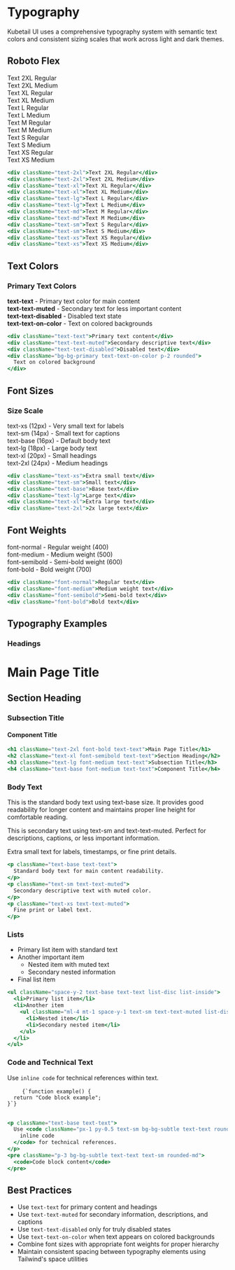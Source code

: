
<Meta title="Typography" />

# Typography

Kubetail UI uses a comprehensive typography system with semantic text colors and consistent sizing scales that work across light and dark themes.

## Roboto Flex

<div className="space-y-4 p-4">
  <div className="text-2xl">Text 2XL Regular</div>
  <div className="text-2xl">Text 2XL Medium</div>
  <div className="text-xl">Text XL Regular</div>
  <div className="text-xl">Text XL Medium</div>
  <div className="text-lg">Text L Regular</div>
  <div className="text-lg">Text L Medium</div>
  <div className="text-md">Text M Regular</div>
  <div className="text-md">Text M Medium</div>
  <div className="text-sm">Text S Regular</div>
  <div className="text-sm">Text S Medium</div>
  <div className="text-xs">Text XS Regular</div>
  <div className="text-xs">Text XS Medium</div>
</div>

```jsx
<div className="text-2xl">Text 2XL Regular</div>
<div className="text-2xl">Text 2XL Medium</div>
<div className="text-xl">Text XL Regular</div>
<div className="text-xl">Text XL Medium</div>
<div className="text-lg">Text L Regular</div>
<div className="text-lg">Text L Medium</div>
<div className="text-md">Text M Regular</div>
<div className="text-md">Text M Medium</div>
<div className="text-sm">Text S Regular</div>
<div className="text-sm">Text S Medium</div>
<div className="text-xs">Text XS Regular</div>
<div className="text-xs">Text XS Medium</div>
```

## Text Colors

### Primary Text Colors

<div className="space-y-4 p-4 border rounded-lg">
  <div className="text-text">
    <strong>text-text</strong> - Primary text color for main content
  </div>
  <div className="text-text-muted">
    <strong>text-text-muted</strong> - Secondary text for less important content
  </div>
  <div className="text-text-disabled">
    <strong>text-text-disabled</strong> - Disabled text state
  </div>
  <div className="bg-bg-primary text-text-on-color p-2 rounded">
    <strong>text-text-on-color</strong> - Text on colored backgrounds
  </div>
</div>

```jsx
<div className="text-text">Primary text content</div>
<div className="text-text-muted">Secondary descriptive text</div>
<div className="text-text-disabled">Disabled text</div>
<div className="bg-bg-primary text-text-on-color p-2 rounded">
  Text on colored background
</div>
```

## Font Sizes

### Size Scale

<div className="space-y-3 p-4 border rounded-lg">
  <div className="text-xs">text-xs (12px) - Very small text for labels</div>
  <div className="text-sm">text-sm (14px) - Small text for captions</div>
  <div className="text-base">text-base (16px) - Default body text</div>
  <div className="text-lg">text-lg (18px) - Large body text</div>
  <div className="text-xl">text-xl (20px) - Small headings</div>
  <div className="text-2xl">text-2xl (24px) - Medium headings</div>
</div>

```jsx
<div className="text-xs">Extra small text</div>
<div className="text-sm">Small text</div>
<div className="text-base">Base text</div>
<div className="text-lg">Large text</div>
<div className="text-xl">Extra large text</div>
<div className="text-2xl">2x large text</div>
```

## Font Weights

<div className="space-y-2 p-4 border rounded-lg">
  <div className="font-normal">font-normal - Regular weight (400)</div>
  <div className="font-medium">font-medium - Medium weight (500)</div>
  <div className="font-semibold">font-semibold - Semi-bold weight (600)</div>
  <div className="font-bold">font-bold - Bold weight (700)</div>
</div>

```jsx
<div className="font-normal">Regular text</div>
<div className="font-medium">Medium weight text</div>
<div className="font-semibold">Semi-bold text</div>
<div className="font-bold">Bold text</div>
```

## Typography Examples

### Headings

<div className="space-y-4 p-4 border rounded-lg">
  <h1 className="text-2xl font-bold text-text">Main Page Title</h1>
  <h2 className="text-xl font-semibold text-text">Section Heading</h2>
  <h3 className="text-lg font-medium text-text">Subsection Title</h3>
  <h4 className="text-base font-medium text-text">Component Title</h4>
</div>

```jsx
<h1 className="text-2xl font-bold text-text">Main Page Title</h1>
<h2 className="text-xl font-semibold text-text">Section Heading</h2>
<h3 className="text-lg font-medium text-text">Subsection Title</h3>
<h4 className="text-base font-medium text-text">Component Title</h4>
```

### Body Text

<div className="space-y-3 p-4 border rounded-lg">
  <p className="text-base text-text">
    This is the standard body text using text-base size. It provides good readability 
    for longer content and maintains proper line height for comfortable reading.
  </p>
  <p className="text-sm text-text-muted">
    This is secondary text using text-sm and text-text-muted. Perfect for 
    descriptions, captions, or less important information.
  </p>
  <p className="text-xs text-text-muted">
    Extra small text for labels, timestamps, or fine print details.
  </p>
</div>

```jsx
<p className="text-base text-text">
  Standard body text for main content readability.
</p>
<p className="text-sm text-text-muted">
  Secondary descriptive text with muted color.
</p>
<p className="text-xs text-text-muted">
  Fine print or label text.
</p>
```

### Lists

<div className="p-4 border rounded-lg">
  <ul className="space-y-2 text-base text-text list-disc list-inside">
    <li>Primary list item with standard text</li>
    <li>
      Another important item
      <ul className="ml-4 mt-1 space-y-1 text-sm text-text-muted list-disc list-inside">
        <li>Nested item with muted text</li>
        <li>Secondary nested information</li>
      </ul>
    </li>
    <li>Final list item</li>
  </ul>
</div>

```jsx
<ul className="space-y-2 text-base text-text list-disc list-inside">
  <li>Primary list item</li>
  <li>Another item
    <ul className="ml-4 mt-1 space-y-1 text-sm text-text-muted list-disc list-inside">
      <li>Nested item</li>
      <li>Secondary nested item</li>
    </ul>
  </li>
</ul>
```

### Code and Technical Text

<div className="space-y-3 p-4 border rounded-lg">
  <p className="text-base text-text">
    Use <code className="px-1 py-0.5 text-sm bg-bg-subtle text-text rounded">inline code</code> for 
    technical references within text.
  </p>
  <pre className="p-3 bg-bg-subtle text-text text-sm rounded-md overflow-x-auto">
    <code>{`function example() {
  return "Code block example";
}`}</code>
  </pre>
</div>

```jsx
<p className="text-base text-text">
  Use <code className="px-1 py-0.5 text-sm bg-bg-subtle text-text rounded">
    inline code
  </code> for technical references.
</p>
<pre className="p-3 bg-bg-subtle text-text text-sm rounded-md">
  <code>Code block content</code>
</pre>
```

## Best Practices

- Use `text-text` for primary content and headings
- Use `text-text-muted` for secondary information, descriptions, and captions  
- Use `text-text-disabled` only for truly disabled states
- Use `text-text-on-color` when text appears on colored backgrounds
- Combine font sizes with appropriate font weights for proper hierarchy
- Maintain consistent spacing between typography elements using Tailwind's space utilities
